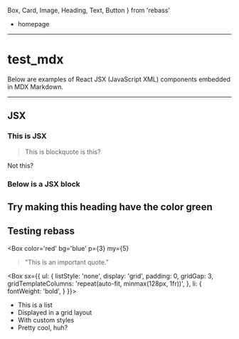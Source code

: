 
  Box,
  Card,
  Image,
  Heading,
  Text,
  Button
} from 'rebass'

- <Link to="/">homepage</Link>

---

# test_mdx

Below are  examples of React JSX (JavaScript XML) components embedded in MDX Markdown. 

---

## JSX


<div style={{ padding: '20px', backgroundColor: 'pink' }}>
  <h3>This is JSX</h3>
</div>

> This is blockquote
is this?

Not this?

### Below is a JSX block

<div style={{ padding: '10px 30px', backgroundColor: 'cyan' }}>
  <h2>Try making this heading have the color green</h2>
</div>

>
>

## Testing rebass

<Box
  color='red'
  bg='blue'
  p={3}
  my={5}
>
> ”This is an important quote.”
</Box>

<Box
  sx={{
    ul: {
      listStyle: 'none',
      display: 'grid',
      padding: 0,
      gridGap: 3,
      gridTemplateColumns: 'repeat(auto-fit, minmax(128px, 1fr))',
    },
    li: {
      fontWeight: 'bold',
    }
  }}>
- This is a list
- Displayed in a grid layout
- With custom styles
- Pretty cool, huh?
</Box>